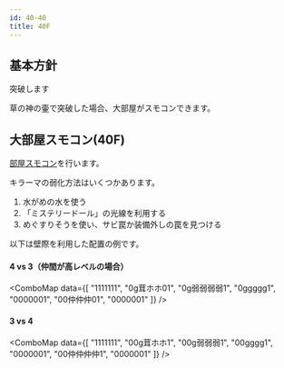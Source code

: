 ```yaml
---
id: 40-40
title: 40F
---
```



## 基本方針
<BasicPolicy>
  突破します
</BasicPolicy>

草の神の壷で突破した場合、大部屋がスモコンできます。


## 大部屋スモコン(40F)
[部屋スモコン](../combo/room-combo.mdx)を行います。

キラーマの弱化方法はいくつかあります。

1. 水がめの水を使う
1. 「ミステリードール」の光線を利用する
1. めぐすりそうを使い、サビ罠か装備外しの罠を見つける

以下は壁際を利用した配置の例です。

#### 4 vs 3（仲間が高レベルの場合）
<ComboMap data={[
  "1111111",
  "0g茸ホホ01",
  "0g弱弱弱弱1",
  "0ggggg1",
  "0000001",
  "00仲仲仲01",
  "0000001"
]} />

#### 3 vs 4
<ComboMap data={[
  "1111111",
  "00g茸ホホ1",
  "00g弱弱弱1",
  "00gggg1",
  "0000001",
  "00仲仲仲仲1",
  "0000001"
]} />